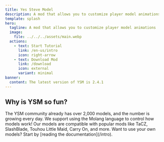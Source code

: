 ```yaml
---
title: Yes Steve Model
description: A mod that allows you to customize player model animations
template: splash
hero:
  tagline: A mod that allows you to customize player model animations
  image:
    file: ../../../assets/main.webp
  actions:
    - text: Start Tutorial
      link: /en-us/intro
      icon: right-arrow
    - text: Download Mod
      link: /download
      icon: external
      variant: minimal
banner:
  content: The latest version of YSM is 2.4.1
---
```



<Hero lang="en-US" />

## Why is YSM so fun?

<CardGrid stagger>
  <Card title="Vibrant Community" icon="pencil">
    The YSM community already has over 2,000 models, and the number is growing
    every day.
  </Card>
  <Card title="Molang Language Support" icon="add-document">
    We support using the Molang language to control how models work!
  </Card>
  <Card title="Popular Mod Integration" icon="setting">
    Our models are compatible with popular mods like TaCZ, SlashBlade, Touhou
    Little Maid, Carry On, and more.
  </Card>
  <Card title="Start Reading the Docs" icon="open-book">
    Want to use your own models? Start by [reading the documentation](/intro).
  </Card>
</CardGrid>
